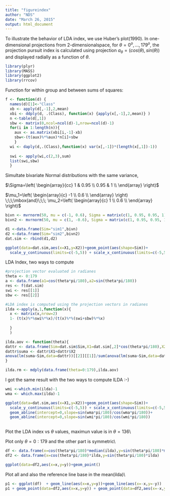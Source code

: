 ```yaml
---
title: "figureindex"
author: "NDS"
date: "March 26, 2015"
output: html_document
---
```


To illustrate the behavior of LDA index, we use Huber's plot(1990). 
In one-dimensional projections from 2-dimensionalspace, for $\theta= 0^o,\ldots,179^o$,
the projection pursuit index is calculated using projection $a_{\theta} = (cos(\theta), sin(\theta))$ and displayed radially as a function of $\theta$.

```r
library(plyr)
library(MASS)
library(ggplot2)
library(rrcov)
```

Function for within group and between sums of squares:
```r
f <- function(d) {
  names(d)[1]<-"Class"
  xb <- apply(d[,-1],2,mean)
  xbi <- ddply(d, .(Class), function(x) {apply(x[,-1],2,mean)} )
  n <-table(d[,1])
  sbw <- matrix(0,ncol=ncol(d)-1,nrow=ncol(d)-1)
  for(i in 1:length(n)){
    aux <- as.matrix(xbi[i,-1]-xb)
    sbw<-(t(aux)%*%aux)*n[i]+sbw
    }
  wi <- daply(d,.(Class),function(x) var(x[,-1])*(length(x[,1])-1))
  
  swi <- apply(wi,c(2,3),sum)
  list(swi,sbw)  
  }

```
Simultate bivariate Normal distributions with the same variance,

$\Sigma=\left( \begin{array}{cc}
1 & 0.95  \\
0.95 & 1  \\ \end{array} \right)$

$\mu_1=\left( \begin{array}{c}
-1   \\
0.6 \\ \end{array} \right) \;\;\;\mbox{and}\;\;\;
\mu_2=\left( \begin{array}{c}
1   \\
0.6 \\ \end{array} \right)$





```r
bivn <- mvrnorm(50, mu = c(-1, 0.6), Sigma = matrix(c(1, 0.95, 0.95, 1), 2))
bivn2 <- mvrnorm(50, mu = c(1, -0.6), Sigma = matrix(c(1, 0.95, 0.95, 1), 2))

d1 <-data.frame(Sim="sim1",bivn)
d2 <-data.frame(Sim="sim2",bivn2)
dat.sim <- rbind(d1,d2)


```

```r
ggplot(data=dat.sim,aes(x=X1,y=X2))+geom_point(aes(shape=Sim))+
  scale_y_continuous(limits=c(-5,5)) + scale_x_continuous(limits=c(-5,5))

```

LDA Index, two ways to compute 
```r
#projection vector evaluated in radianes
theta <- 0:179
a <- data.frame(a1=cos(theta*pi/180),a2=sin(theta*pi/180))
res <- f(dat.sim)
swi <- res[[1]]
sbw <- res[[2]]

#LDA index is computed using the projection vectors in radianes
ilda <-apply(a,1,function(x){
  x <- matrix(x,nrow=2)
  1- (t(x)%*%swi%*%x)/(t(x)%*%(swi+sbw)%*%x) 
  
  }
  )

ilda.aov <- function(theta){
dattr <- data.frame(Sim=dat.sim$Sim,X1=dat.sim[,2]*cos(theta*pi/180),X2=sin(theta*pi/180)*dat.sim[,3])
dattr$suma <- dattr$X1+dattr$X2
anova(lm(suma~Sim,data=dattr))[[2]][[1]]/sum(anova(lm(suma~Sim,data=dattr))[[2]])
}

ilda.rm <- mdply(data.frame(theta=0:179),ilda.aov)
```

I got the same result with the two ways to compute ILDA :-)
```r
wmi <-which.min(ilda)-1
wma <- which.max(ilda)-1

ggplot(data=dat.sim,aes(x=X1,y=X2))+geom_point(aes(shape=Sim))+
  scale_y_continuous(limits=c(-5,5)) + scale_x_continuous(limits=c(-5,5))+ 
  geom_abline(intercept=0,slope=sin(wma*pi/180)/cos(wma*pi/180))+
  geom_abline(intercept=0,slope=sin(wmi*pi/180)/cos(wmi*pi/180))
  

```
Plot the LDA index vs $\theta$ values, maximun value is in $\theta=136$\\

\begin{figure}
```r
dat.pl<-data.frame(ilda=ilda,theta=theta)
aux<-which.max(ilda)-1
aux2<-which.min(ilda)-1
ggplot(data=dat.pl,aes(x=theta, y= ilda) )+geom_line()+geom_vline(xintercept=aux,colour=I("red")) +
  geom_hline(yintercept=ilda[[1]],linetype="dashed")
```
\end{figure}

Plot only  $\theta=0:179$ and the other part is symmetric\\


```r

df <- data.frame(x=cos(theta*pi/180)*median(ilda),y=sin(theta*pi/180)*median(ilda))
df2 <- data.frame(x=cos(theta*pi/180)*ilda,y=sin(theta*pi/180)*ilda)

ggplot(data=df2,aes(x=x,y=y))+geom_point() 

```
Plot all and also the reference line base in the mean(ilda)\\

```r

p1 <- ggplot(df)  + geom_line(aes(x=x,y=y))+geom_line(aes(x=-x,y=-y)) 
p1 + geom_point(data=df2,aes(x=x,y=y)) + geom_point(data=df2,aes(x=-x,y=-y)) 
        


```